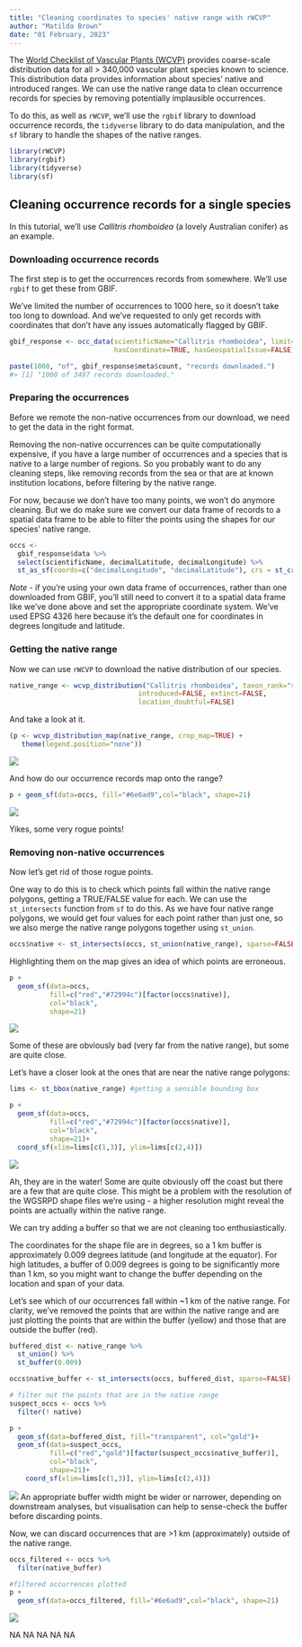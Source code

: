 ```yaml
---
title: "Cleaning coordinates to species' native range with rWCVP"
author: "Matilda Brown"
date: "01 February, 2023"
---
```

<!-- GENERATED BY vignettes/articles/precompile.R -->



The [World Checklist of Vascular Plants (WCVP)](https://wcvp.science.kew.org) provides coarse-scale distribution data for all > 340,000 vascular plant species known to science. This distribution data provides information about species' native and introduced ranges. We can use the native range data to clean occurrence records for species by removing potentially implausible occurrences.

To do this, as well as `rWCVP`, we'll use the `rgbif` library to download occurrence records, the `tidyverse` library to do data manipulation, and the `sf` library to handle the shapes of the native ranges.



```r
library(rWCVP)
library(rgbif)
library(tidyverse)
library(sf)
```

## Cleaning occurrence records for a single species

In this tutorial, we'll use *Callitris rhomboidea* (a lovely Australian conifer) as an example.

### Downloading occurrence records

The first step is to get the occurrences records from somewhere. We'll use `rgbif` to get these from GBIF.

We've limited the number of occurrences to 1000 here, so it doesn't take too long to download. And we've requested to only get records with coordinates that don't have any issues automatically flagged by GBIF.


```r
gbif_response <- occ_data(scientificName="Callitris rhomboidea", limit=1000,
                          hasCoordinate=TRUE, hasGeospatialIssue=FALSE)

paste(1000, "of", gbif_response$meta$count, "records downloaded.")
#> [1] "1000 of 3497 records downloaded."
```

### Preparing the occurrences

Before we remote the non-native occurrences from our download, we need to get the data in the right format.

Removing the non-native occurrences can be quite computationally expensive, if you have a large number of occurrences and a species that is native to a large number of regions. So you probably want to do any cleaning steps, like removing records from the sea or that are at known institution locations, before filtering by the native range.

For now, because we don't have too many points, we won't do anymore cleaning. But we do make sure we convert our data frame of records to a spatial data frame to be able to filter the points using the shapes for our species' native range.


```r
occs <- 
  gbif_response$data %>% 
  select(scientificName, decimalLatitude, decimalLongitude) %>%
  st_as_sf(coords=c("decimalLongitude", "decimalLatitude"), crs = st_crs(4326))
```

*Note* - if you're using your own data frame of occurrences, rather than one downloaded from GBIF, you'll still need to convert it to a spatial data frame like we've done above and set the appropriate coordinate system. We've used EPSG 4326 here because it's the default one for coordinates in degrees longitude and latitude.


### Getting the native range

Now we can use `rWCVP` to download the native distribution of our species.


```r
native_range <- wcvp_distribution("Callitris rhomboidea", taxon_rank="species",
                                introduced=FALSE, extinct=FALSE, 
                                location_doubtful=FALSE)
```

And take a look at it.

```r
(p <- wcvp_distribution_map(native_range, crop_map=TRUE) + 
   theme(legend.position="none"))
```

![](figure/plot-native-1.png)

And how do our occurrence records map onto the range? 


```r
p + geom_sf(data=occs, fill="#6e6ad9",col="black", shape=21) 
```

![](figure/plot-occ-1.png)

Yikes, some very rogue points!

### Removing non-native occurrences

Now let's get rid of those rogue points. 

One way to do this is to check which points fall within the native range polygons, getting a TRUE/FALSE value for each. We can use the `st_intersects` function from `sf` to do this. As we have four native range polygons, we would get four values for each point rather than just one, so we also merge the native range polygons together using `st_union`.


```r
occs$native <- st_intersects(occs, st_union(native_range), sparse=FALSE)[,1]
```

Highlighting them on the map gives an idea of which points are erroneous.


```r
p +
  geom_sf(data=occs,
          fill=c("red","#72994c")[factor(occs$native)],
          col="black", 
          shape=21)
```

![](figure/plot-native-occ-1.png)

Some of these are obviously bad (very far from the native range), but some are quite close.

Let's have a closer look at the ones that are near the native range polygons:

```r
lims <- st_bbox(native_range) #getting a sensible bounding box

p +
  geom_sf(data=occs, 
          fill=c("red","#72994c")[factor(occs$native)],
          col="black", 
          shape=21)+
  coord_sf(xlim=lims[c(1,3)], ylim=lims[c(2,4)])
```

![](figure/plot-native-occ-zoom-1.png)

Ah, they are in the water! Some are quite obviously off the coast but there are a few that are quite close. This might be a problem with the resolution of the WGSRPD shape files we're using - a higher resolution might reveal the points are actually within the native range.

We can try adding a buffer so that we are not cleaning too enthusiastically. 

The coordinates for the shape file are in degrees, so a 1 km buffer is approximately 0.009 degrees latitude (and longitude at the equator). For high latitudes, a buffer of 0.009 degrees is going to be significantly more than 1 km, so you might want to change the buffer depending on the location and span of your data. 

Let's see which of our occurrences fall within ~1 km of the native range. For clarity, we've removed the points that are within the native range and are just plotting the points that are within the buffer (yellow) and those that are outside the buffer (red). 


```r
buffered_dist <- native_range %>%
  st_union() %>%
  st_buffer(0.009)

occs$native_buffer <- st_intersects(occs, buffered_dist, sparse=FALSE)[,1]

# filter out the points that are in the native range
suspect_occs <- occs %>% 
  filter(! native)

p + 
  geom_sf(data=buffered_dist, fill="transparent", col="gold")+
  geom_sf(data=suspect_occs, 
          fill=c("red","gold")[factor(suspect_occs$native_buffer)],
          col="black", 
          shape=21)+
    coord_sf(xlim=lims[c(1,3)], ylim=lims[c(2,4)])
```

![](figure/buffer-range-1.png)
An appropriate buffer width might be wider or narrower, depending on downstream analyses, but visualisation can help to sense-check the buffer before discarding points. 

Now, we can discard occurrences that are >1 km (approximately) outside of the native range.


```r
occs_filtered <- occs %>% 
  filter(native_buffer)

#filtered occurrences plotted
p +
  geom_sf(data=occs_filtered, fill="#6e6ad9",col="black", shape=21)
```

![](figure/final-filter-1.png)


NA
NA
NA
NA
NA
